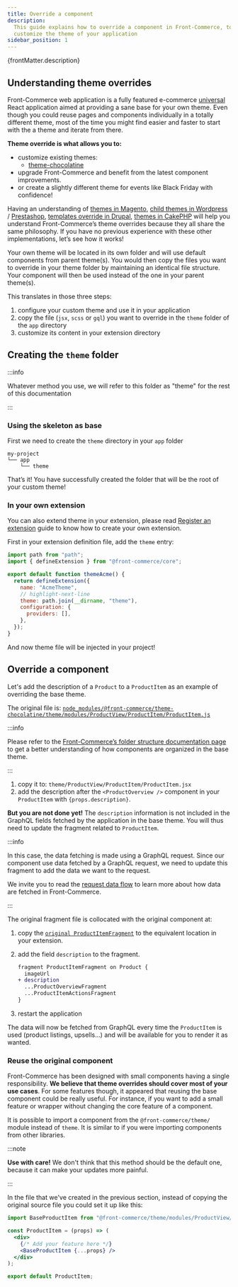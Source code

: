 ```yaml
---
title: Override a component
description:
  This guide explains how to override a component in Front-Commerce, to
  customize the theme of your application
sidebar_position: 1
---
```


<p>{frontMatter.description}</p>

## Understanding theme overrides

Front-Commerce web application is a fully featured e-commerce
[universal](https://cdb.reacttraining.com/universal-javascript-4761051b7ae9)
React application aimed at providing a sane base for your own theme. Even though
you could reuse pages and components individually in a totally different theme,
most of the time you might find easier and faster to start with the a theme and
iterate from there.

**Theme override is what allows you to:**

- customize existing themes:
  - [theme-chocolatine](/docs/3.x/extensions/theme-chocolatine/)
- upgrade Front-Commerce and benefit from the latest component improvements.
- or create a slightly different theme for events like Black Friday with
  confidence!

Having an understanding of
[themes in Magento](https://developer.adobe.com/commerce/frontend-core/guide/templates/),
[child themes in Wordpress](https://developer.wordpress.org/themes/advanced-topics/child-themes/)
/
[Prestashop](https://devdocs.prestashop-project.org/8/themes/reference/template-inheritance/parent-child-feature/),
[templates override in Drupal](https://www.drupal.org/docs/develop/theming-drupal/twig-in-drupal/working-with-twig-templates),
[themes in CakePHP](https://book.cakephp.org/3.0/en/views/themes.html) will help
you understand Front-Commerce’s theme overrides because they all share the same
philosophy. If you have no previous experience with these other implementations,
let’s see how it works!

Your own theme will be located in its own folder and will use default components
from parent theme(s). You would then copy the files you want to override in your
theme folder by maintaining an identical file structure. Your component will
then be used instead of the one in your parent theme(s).

This translates in those three steps:

1. configure your custom theme and use it in your application
2. copy the file (`jsx`, `scss` or `gql`) you want to override in the `theme`
   folder of the `app` directory
3. customize its content in your extension directory

## Creating the `theme` folder

:::info

Whatever method you use, we will refer to this folder as "theme" for the rest of
this documentation

:::

### Using the skeleton as base

First we need to create the `theme` directory in your `app` folder

```
my-project
└── app
    └── theme
```

That’s it! You have successfully created the folder that will be the root of
your custom theme!

### In your own extension

You can also extend theme in your extension, please read
[Register an extension](/docs/3.x/guides/register-an-extension) guide to know
how to create your own extension.

First in your extension definition file, add the `theme` entry:

```javascript title="extension/theme-acme/index.ts"
import path from "path";
import { defineExtension } from "@front-commerce/core";

export default function themeAcme() {
  return defineExtension({
    name: "AcmeTheme",
    // highlight-next-line
    theme: path.join(__dirname, "theme"),
    configuration: {
      providers: [],
    },
  });
}
```

And now theme file will be injected in your project!

## Override a component

Let's add the description of a `Product` to a `ProductItem` as an example of
overriding the base theme.

The original file is:
[`node_modules/@front-commerce/theme-chocolatine/theme/modules/ProductView/ProductItem/ProductItem.js`](https://gitlab.blackswift.cloud/front-commerce/front-commerce/-/blob/main/packages/theme-chocolatine/theme/modules/ProductView/ProductItem/ProductItem.jsx)

:::info

Please refer to the
[Front-Commerce’s folder structure documentation page](/docs/3.x/concepts/react-components-structure)
to get a better understanding of how components are organized in the base theme.

:::

1. copy it to: `theme/ProductView/ProductItem/ProductItem.jsx`
2. add the description after the `<ProductOverview />` component in your
   `ProductItem` with `{props.description}`.

**But you are not done yet!** The `description` information is not included in
the GraphQL fields fetched by the application in the base theme. You will thus
need to update the fragment related to `ProductItem`.

:::info

In this case, the data fetching is made using a GraphQL request. Since our
component use data fetched by a GraphQL request, we need to update this fragment
to add the data we want to the request.

We invite you to read the
[request data flow](/docs/3.x/concepts/a-request-data-flow) to learn more about
how data are fetched in Front-Commerce.

:::

The original fragment file is collocated with the original component at:

1. copy the
   [`original ProductItemFragment`](https://gitlab.blackswift.cloud/front-commerce/front-commerce/-/blob/main/packages/theme-chocolatine/theme/modules/ProductView/ProductItem/ProductItemFragment.gql?ref_type=heads)
   to the equivalent location in your extension.
2. add the field `description` to the fragment.

   ```diff title="app/theme/modules/ProductView/ProductItem/ProductItemFragment.gql"
   fragment ProductItemFragment on Product {
     imageUrl
   + description
     ...ProductOverviewFragment
     ...ProductItemActionsFragment
   }
   ```

3. restart the application

The data will now be fetched from GraphQL every time the `ProductItem` is used
(product listings, upsells…) and will be available for you to render it as
wanted.

### Reuse the original component

Front-Commerce has been designed with small components having a single
responsibility. **We believe that theme overrides should cover most of your use
cases**. For some features though, it appeared that reusing the base component
could be really useful. For instance, if you want to add a small feature or
wrapper without changing the core feature of a component.

It is possible to import a component from the `@front-commerce/theme/` module
instead of `theme`. It is similar to if you were importing components from other
libraries.

:::note

**Use with care!** We don't think that this method should be the default one,
because it can make your updates more painful.

:::

In the file that we've created in the previous section, instead of copying the
original source file you could set it up like this:

```jsx title="theme/modules/ProductView/ProductItem/ProductItem.jsx"
import BaseProductItem from "@front-commerce/theme/modules/ProductView/ProductItem/ProductItem.js";

const ProductItem = (props) => (
  <div>
    {/* Add your feature here */}
    <BaseProductItem {...props} />
  </div>
);

export default ProductItem;
```
